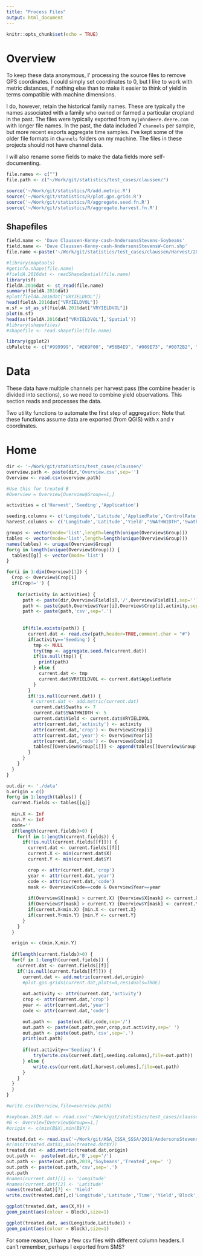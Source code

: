 ```yaml
---
title: "Process Files"
output: html_document
---
```


```r
knitr::opts_chunk$set(echo = TRUE)
```

# Overview

To keep these data anonymous, I' processing the source files to remove GPS coordinates. I could simply set coordinates to 0, but I like to work with metric distances, if nothing else than to make it easier to think of yield in terms compatible with machine dimensions.

I do, however, retain the historical family names. These are typically the names associated with a family who owned or farmed a particular cropland in the past. The files were typically exported from `myjohndeere.deere.com` with longer file names. In the past, the data included 7 `channels` per sample, but more recent exports aggregate time samples. I've kept some of the older file formats in `Channels` folders on my machine. The files in these projects should not have channel data.

I will also rename some fields to make the data fields more self-documenting.

```r
file.names <- c("")
file.path <- c("~/Work/git/statistics/test_cases/claussen/")

source('~/Work/git/statistics/R/add.metric.R')
source('~/Work/git/statistics/R/plot.gps.grids.R')
source('~/Work/git/statistics/R/aggregate.seed.fn.R')
source('~/Work/git/statistics/R/aggregate.harvest.fn.R')
```

## Shapefiles

```r
field.name <- 'Dave Claussen-Kenny-cash-AndersonsStevens-Soybeans'
field.name <- 'Dave Claussen-Kenny-cash-AndersonsStevensW-Corn.shp'
file.name <-paste('~/Work/git/statistics/test_cases/claussen/Harvest/2013',field.name,sep='/')

#library(maptools)
#getinfo.shape(file.name)
#fieldA.2016dat <- readShapeSpatial(file.name)
library(sf)
fieldA.2016dat <- st_read(file.name)
summary(fieldA.2016dat)
#plot(fieldA.2016dat["VRYIELDVOL"])
head(fieldA.2016dat["VRYIELDVOL"])
m.sf = st_as_sf(fieldA.2016dat["VRYIELDVOL"])
plot(m.sf)
head(as(fieldA.2016dat["VRYIELDVOL"],'Spatial'))
#library(shapefiles)
#shapefile <- read.shapefile(file.name)
```




```r
library(ggplot2)
cbPalette <- c("#999999", "#E69F00", "#56B4E9", "#009E73", "#0072B2", "#D55E00", "#F0E442","#CC79A7","#000000","#734f80", "#2b5a74", "#004f39", "#787221", "#003959", "#6aaf00", "#663cd3")

```

# Data

These data have multiple channels per harvest pass (the combine header is divided into sections), so we need to combine yield observations. This section reads and processes the data. 

Two utility functions to automate the first step of aggregation:
Note that these functions assume data are exported (from QGIS) with `X` and `Y` coordinates.

# Home

```r
dir <- '~/Work/git/statistics/test_cases/claussen/'
overview.path <- paste(dir,'Overview.csv',sep='')
Overview <- read.csv(overview.path)

#Use this for treated B
#Overview = Overview[Overview$Group==1,]

activities = c('Harvest','Seeding','Application')

seeding.columns <- c('Longitude','Latitude','AppliedRate','ControlRate','Variety',"DISTANCE","Heading")
harvest.columns <- c('Longitude','Latitude','Yield',"SWATHWIDTH",'Swaths',"DISTANCE","Heading","WetMass","Moisture")

groups <- vector(mode='list',length=length(unique(Overview$Group)))
tables <- vector(mode='list',length=length(unique(Overview$Group)))
names(tables) <- unique(Overview$Group)
for(g in length(unique(Overview$Group))) {
  tables[[g]] <- vector(mode='list')
}

for(i in 1:dim(Overview)[1]) {
  Crop <- Overview$Crop[i]
  if(Crop!='') {
    
    for(activity in activities) {
      path <- paste(dir,Overview$Field[i],'/',Overview$Field[i],sep='')
      path <- paste(path,Overview$Year[i],Overview$Crop[i],activity,sep=' ')
      path <- paste(path,'csv',sep='.')
      
      
      if(file.exists(path)) {
        current.dat <- read.csv(path,header=TRUE,comment.char = "#")
        if(activity=='Seeding') {
          tmp <- NULL
          try(tmp <- aggregate.seed.fn(current.dat))
          if(is.null(tmp)) {
            print(path)
          } else {
            current.dat <- tmp
            current.dat$VRYIELDVOL <- current.dat$AppliedRate
          }
        } 
        if(!is.null(current.dat)) {
         # current.dat <- add.metric(current.dat)
          current.dat$Swaths <- 7
          current.dat$SWATHWIDTH <- 5
          current.dat$Yield <- current.dat$VRYIELDVOL
          attr(current.dat,'activity') <- activity
          attr(current.dat,'crop') <- Overview$Crop[i]
          attr(current.dat,'year') <- Overview$Year[i]
          attr(current.dat,'code') <- Overview$Code[i]
          tables[[Overview$Group[i]]] <- append(tables[[Overview$Group[i]]], list(current.dat)) 
        }
      }
    }
  }
}
```

```r
out.dir <- './data'
b.origin = c()
for(g in 1:length(tables)) {
  current.fields <- tables[[g]]
  
  min.X <- Inf
  min.Y <- Inf
  code=''
  if(length(current.fields)>0) {
    for(f in 1:length(current.fields)) {
      if(!is.null(current.fields[[f]])) {
        current.dat <- current.fields[[f]]
        current.X <- min(current.dat$X)
        current.Y <- min(current.dat$Y)

        crop <- attr(current.dat,'crop')
        year <- attr(current.dat,'year')
        code <- attr(current.dat,'code')
        mask <- Overview$Code==code & Overview$Year==year
        
        if(Overview$X[mask] > current.X) {Overview$X[mask] <- current.X}
        if(Overview$Y[mask] > current.Y) {Overview$Y[mask] <- current.Y}
        if(current.X<min.X) {min.X <- current.X}
        if(current.Y<min.Y) {min.Y <- current.Y}
      }
    }
  }

  origin <- c(min.X,min.Y)
  
  if(length(current.fields)>0) {
  for(f in 1:length(current.fields)) {
    current.dat <- current.fields[[f]]
    if(!is.null(current.fields[[f]])) {
      current.dat <- add.metric(current.dat,origin)
      #plot.gps.grids(current.dat,plots=0,residuals=TRUE)
    
      out.activity <- attr(current.dat,'activity')
      crop <- attr(current.dat,'crop')
      year <- attr(current.dat,'year')
      code <- attr(current.dat,'code')

      out.path <-  paste(out.dir,code,sep='/')
      out.path <- paste(out.path,year,crop,out.activity,sep=' ')
      out.path <- paste(out.path,'csv',sep='.')
      print(out.path)
    
      if(out.activity=='Seeding') {
          try(write.csv(current.dat[,seeding.columns],file=out.path))
      } else {
          write.csv(current.dat[,harvest.columns],file=out.path)
      }
    }
  }
  }
}

#write.csv(Overview,file=overview.path)
```

```r
#soybean.2019.dat <- read.csv('~/Work/git/statistics/test_cases/claussen/AndersonsStevens/AndersonsStevens 2019 Soybeans Harvest.csv')
#B <- Overview[Overview$Group==1,]
#origin <- c(min(B$X),min(B$Y))
```

```r
treated.dat <- read.csv('~/Work/git/ASA_CSSA_SSSA/2019/AndersonsStevens-Soybeans.csv',header=TRUE,comment.char = "#")
#c(min(treated.dat$X),min(treated.dat$Y))
treated.dat <- add.metric(treated.dat,origin)
out.path <-  paste(out.dir,'B',sep='/')
out.path <- paste(out.path,2019,'Soybeans','Treated',sep=' ')
out.path <- paste(out.path,'csv',sep='.')
out.path
#names(current.dat)[1] <- 'Longitude'
#names(current.dat)[2] <- 'Latitude'
names(treated.dat)[7] <- 'Yield'
write.csv(treated.dat[,c('Longitude','Latitude','Time','Yield','Block','Sample','Balanced','Rectangle','Square')],file=out.path)

ggplot(treated.dat, aes(X,Y)) + 
geom_point(aes(colour = Block),size=1)
```

```r
ggplot(treated.dat, aes(Longitude,Latitude)) + 
geom_point(aes(colour = Block),size=1) 
```


For some reason, I have a few csv files with different column headers. I can't remember, perhaps I exported from SMS?






